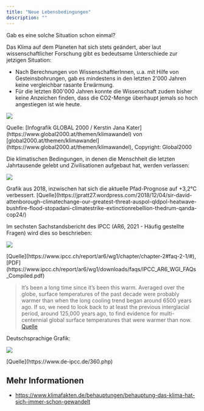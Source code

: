 ```yaml
---
title: "Neue Lebensbedingungen"
description: ""
---
```


Gab es eine solche Situation schon einmal?

Das Klima auf dem Planeten hat sich stets geändert, aber laut wissenschaftlicher Forschung gibt es bedeutsame Unterschiede zur jetzigen Situation:

- Nach Berechnungen von WissenschaftlerInnen, u.a. mit Hilfe von Gesteinsbohrungen, gab es mindestens in den letzten 2'000 Jahren keine vergleichbar rasante Erwärmung.
- Für die letzten 800'000 Jahren konnte die Wissenschaft zudem bisher keine Anzeichen finden, dass die CO2-Menge überhaupt jemals so hoch angestiegen ist wie heute.

![](../../../images/global2000_infografik-globale-erwaermung_web.png)

<div class="image-source">
  Quelle: [Infografik GLOBAL 2000 / Kerstin Jana
  Kater](https://www.global2000.at/themen/klimawandel) von
  [global2000.at/themen/klimawandel](https://www.global2000.at/themen/klimawandel),
  Copyright: Global2000
</div>

Die klimatischen Bedingungen, in denen die Menschheit die letzten Jahrtausende gelebt und Zivilisationen aufgebaut hat, werden verlassen:

![](../../../images/safe_climate_zone.jpg)

<div class="image-source">
  Grafik aus 2018, inzwischen hat sich die aktuelle Pfad-Prognose auf +3,2°C
  verbessert.
  [Quelle](https://jpratt27.wordpress.com/2018/12/04/sir-david-attenborough-climatechange-our-greatest-threat-auspol-qldpol-heatwave-bushfire-flood-stopadani-climatestrike-extinctionrebellion-thedrum-qanda-cop24/)
</div>

Im sechsten Sachstandsbericht des IPCC (AR6, 2021 - Häufig gestellte Fragen) wird dies so beschrieben:

![](../../../images/ipcc-ar6/faq21_how_is_warming_different_ipcc_ar6_wgi.png)

<div class="image-source">
  [Quelle](https://www.ipcc.ch/report/ar6/wg1/chapter/chapter-2#faq-2-1/#),
  [PDF](https://www.ipcc.ch/report/ar6/wg1/downloads/faqs/IPCC_AR6_WGI_FAQs_Compiled.pdf)
</div>

> It’s been a long time since it’s been this warm. Averaged over the globe, surface temperatures of the past decade were probably warmer than when the long cooling trend began around 6500 years ago. If so, we need to look back to at least the previous interglacial period, around 125,000 years ago, to find evidence for multi-centennial global surface temperatures that were warmer than now. [Quelle](https://www.ipcc.ch/report/ar6/wg1/chapter/chapter-2#faq-2-1)

Deutschsprachige Grafik:

![](../../../images/ipcc-ar6/AR6-WGI_Abbildung-SPM_1.jpg)

<div class="image-source">[Quelle](https://www.de-ipcc.de/360.php)</div>

## Mehr Informationen

- https://www.klimafakten.de/behauptungen/behauptung-das-klima-hat-sich-immer-schon-gewandelt
